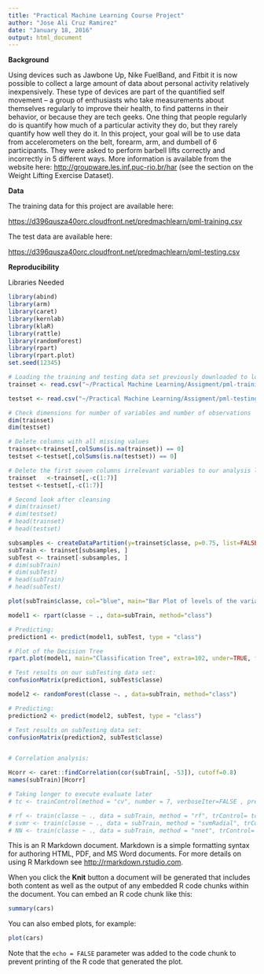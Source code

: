 ```yaml
---
title: "Practical Machine Learning Course Project"
author: "Jose Ali Cruz Ramirez"
date: "January 18, 2016"
output: html_document
---
```


**Background**

Using devices such as Jawbone Up, Nike FuelBand, and Fitbit it is now possible to collect a large amount of data about personal activity relatively inexpensively. These type of devices are part of the quantified self movement – a group of enthusiasts who take measurements about themselves regularly to improve their health, to find patterns in their behavior, or because they are tech geeks. One thing that people regularly do is quantify how much of a particular activity they do, but they rarely quantify how well they do it. In this project, your goal will be to use data from accelerometers on the belt, forearm, arm, and dumbell of 6 participants. They were asked to perform barbell lifts correctly and incorrectly in 5 different ways. More information is available from the website here: <http://groupware.les.inf.puc-rio.br/har> (see the section on the Weight Lifting Exercise Dataset).

**Data**

The training data for this project are available here:

<https://d396qusza40orc.cloudfront.net/predmachlearn/pml-training.csv>

The test data are available here:

<https://d396qusza40orc.cloudfront.net/predmachlearn/pml-testing.csv>


**Reproducibility**

Libraries Needed

```r
library(abind)
library(arm)
library(caret)
library(kernlab)
library(klaR)
library(rattle)
library(randomForest)
library(rpart)
library(rpart.plot)
set.seed(12345)

# Loading the training and testing data set previously downloaded to local machine and replacing all missing values with "NA"
trainset <- read.csv("~/Practical Machine Learning/Assigment/pml-training.csv", na.strings=c("NA","#DIV/0!", ""))

testset <- read.csv("~/Practical Machine Learning/Assigment/pml-testing.csv", na.strings=c("NA","#DIV/0!", ""))

# Check dimensions for number of variables and number of observations
dim(trainset)
dim(testset)

# Delete columns with all missing values
trainset<-trainset[,colSums(is.na(trainset)) == 0]
testset <-testset[,colSums(is.na(testset)) == 0]

# Delete the first seven columns irrelevant variables to our analysis like user_name, raw_timestamp_part_1, etc.
trainset   <-trainset[,-c(1:7)]
testset <-testset[,-c(1:7)]

# Second look after cleansing
# dim(trainset)
# dim(testset)
# head(trainset)
# head(testset)

subsamples <- createDataPartition(y=trainset$classe, p=0.75, list=FALSE)
subTrain <- trainset[subsamples, ] 
subTest <- trainset[-subsamples, ]
# dim(subTrain)
# dim(subTest)
# head(subTrain)
# head(subTest)

plot(subTrain$classe, col="blue", main="Bar Plot of levels of the variable classe within the subTraining data set", xlab="classe levels", ylab="Frequency")

model1 <- rpart(classe ~ ., data=subTrain, method="class")

# Predicting:
prediction1 <- predict(model1, subTest, type = "class")

# Plot of the Decision Tree
rpart.plot(model1, main="Classification Tree", extra=102, under=TRUE, faclen=0)

# Test results on our subTesting data set:
confusionMatrix(prediction1, subTest$classe)

model2 <- randomForest(classe ~. , data=subTrain, method="class")

# Predicting:
prediction2 <- predict(model2, subTest, type = "class")

# Test results on subTesting data set:
confusionMatrix(prediction2, subTest$classe)


# Correlation analysis:

Hcorr <- caret::findCorrelation(cor(subTrain[, -53]), cutoff=0.8)
names(subTrain)[Hcorr]

# Taking longer to execute evaluate later
# tc <- trainControl(method = "cv", number = 7, verboseIter=FALSE , preProcOptions="pca", allowParallel=TRUE)

# rf <- train(classe ~ ., data = subTrain, method = "rf", trControl= tc)
# svmr <- train(classe ~ ., data = subTrain, method = "svmRadial", trControl= tc)
# NN <- train(classe ~ ., data = subTrain, method = "nnet", trControl= tc, verbose=FALSE)

```


This is an R Markdown document. Markdown is a simple formatting syntax for authoring HTML, PDF, and MS Word documents. For more details on using R Markdown see <http://rmarkdown.rstudio.com>.

When you click the **Knit** button a document will be generated that includes both content as well as the output of any embedded R code chunks within the document. You can embed an R code chunk like this:

```r
summary(cars)
```

You can also embed plots, for example:

```r
plot(cars)
```

Note that the `echo = FALSE` parameter was added to the code chunk to prevent printing of the R code that generated the plot.
